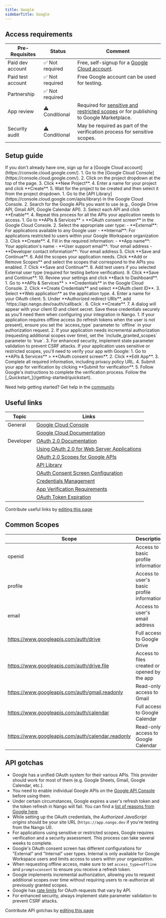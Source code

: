 ```yaml
---
title: Google
sidebarTitle: Google
---
```



<Overview />
<PreBuiltTooling />
<PreBuiltUseCases />

## Access requirements
| Pre-Requisites | Status | Comment|
| - | - | - |
| Paid dev account | ✅ Not required | Free, self-signup for a [Google Cloud account](https://console.cloud.google.com/). |
| Paid test account | ✅ Not required | Free Google account can be used for testing. |
| Partnership | ✅ Not required | |
| App review | ⚠️ Conditional | Required for [sensitive and restricted scopes](https://support.google.com/cloud/answer/9110914) or for publishing to Google Marketplace. |
| Security audit | ⚠️ Conditional | May be required as part of the verification process for sensitive scopes. |


## Setup guide

<Steps>
  <Step title="Create a Google Cloud account">
    If you don't already have one, sign up for a [Google Cloud account](https://console.cloud.google.com/).
  </Step>
  <Step title="Create a new project">
    1. Go to the [Google Cloud Console](https://console.cloud.google.com/).
    2. Click on the project dropdown at the top of the page.
    3. Click **New Project**.
    4. Enter a name for your project and click **Create**.
    5. Wait for the project to be created and then select it from the project dropdown.
  </Step>
  <Step title="Enable the APIs you need">
    1. Go to the [API Library](https://console.cloud.google.com/apis/library) in the Google Cloud Console.
    2. Search for the Google APIs you want to use (e.g., Google Drive API, Gmail API, Google Calendar API).
    3. Select each API and click **Enable**.
    4. Repeat this process for all the APIs your application needs to access.
  </Step>
  <Step title="Configure the OAuth consent screen">
    1. Go to **APIs & Services** > **OAuth consent screen** in the Google Cloud Console.
    2. Select the appropriate user type:
       - **External**: For applications available to any Google user
       - **Internal**: For applications restricted to users within your Google Workspace organization
    3. Click **Create**.
    4. Fill in the required information:
       - **App name**: Your application's name
       - **User support email**: Your email address
       - **Developer contact information**: Your email address
    5. Click **Save and Continue**.
    6. Add the scopes your application needs. Click **Add or Remove Scopes** and select the scopes that correspond to the APIs you enabled.
    7. Click **Save and Continue**.
    8. Add test users if you selected External user type (required for testing before verification).
    9. Click **Save and Continue**.
    10. Review your settings and click **Back to Dashboard**.
  </Step>
  <Step title="Create OAuth 2.0 credentials">
    1. Go to **APIs & Services** > **Credentials** in the Google Cloud Console.
    2. Click **Create Credentials** and select **OAuth client ID**.
    3. Select **Web application** as the application type.
    4. Enter a name for your OAuth client.
    5. Under **Authorized redirect URIs**, add `https://api.nango.dev/oauth/callback`.
    6. Click **Create**.
    7. A dialog will appear with your client ID and client secret. Save these credentials securely as you'll need them when configuring your integration in Nango.
  </Step>
  <Step title="Configure additional settings (optional)">
    1. If your application requires offline access (to refresh tokens when the user is not present), ensure you set the `access_type` parameter to `offline` in your authorization request.
    2. If your application needs incremental authorization (requesting additional scopes over time), set the `include_granted_scopes` parameter to `true`.
    3. For enhanced security, implement state parameter validation to prevent CSRF attacks.
  </Step>
  <Step title="Verify your app (if required)">
    If your application uses sensitive or restricted scopes, you'll need to verify your app with Google:
    1. Go to **APIs & Services** > **OAuth consent screen**.
    2. Click **Edit App**.
    3. Complete all required information, including privacy policy URL.
    4. Submit your app for verification by clicking **Submit for verification**.
    5. Follow Google's instructions to complete the verification process.
  </Step>
  <Step title="Next">
    Follow the [_Quickstart_](/getting-started/quickstart).
  </Step>
</Steps>

<Tip>Need help getting started? Get help in the [community](https://nango.dev/slack).</Tip>


## Useful links

| Topic | Links | 
| - | - | 
| General | [Google Cloud Console](https://console.cloud.google.com/) |
| | [Google Cloud Documentation](https://cloud.google.com/docs) |
| Developer | [OAuth 2.0 Documentation](https://developers.google.com/identity/protocols/oauth2) |
| | [Using OAuth 2.0 for Web Server Applications](https://developers.google.com/identity/protocols/oauth2/web-server) |
| | [OAuth 2.0 Scopes for Google APIs](https://developers.google.com/identity/protocols/oauth2/scopes) |
| | [API Library](https://console.cloud.google.com/apis/library) |
| | [OAuth Consent Screen Configuration](https://console.cloud.google.com/apis/credentials/consent) |
| | [Credentials Management](https://console.cloud.google.com/apis/credentials) |
| | [App Verification Requirements](https://support.google.com/cloud/answer/9110914) |
| | [OAuth Token Expiration](https://developers.google.com/identity/protocols/oauth2#expiration) |

<Note>Contribute useful links by [editing this page](https://github.com/nangohq/nango/tree/master/docs-v2/integrations/all/google.mdx)</Note>

## Common Scopes

| Scope | Description |
| ----- | ----------- |
| openid | Access to basic profile information |
| profile | Access to user's basic profile information |
| email | Access to user's email address |
| https://www.googleapis.com/auth/drive | Full access to Google Drive |
| https://www.googleapis.com/auth/drive.file | Access to files created or opened by the app |
| https://www.googleapis.com/auth/gmail.readonly | Read-only access to Gmail |
| https://www.googleapis.com/auth/calendar | Full access to Google Calendar |
| https://www.googleapis.com/auth/calendar.readonly | Read-only access to Google Calendar |


## API gotchas

-   Google has a unified OAuth system for their various APIs. This provider should work for most of them (e.g. Google Sheets, Gmail, Google Calendar, etc.).
-   You need to enable individual Google APIs on the [Google API Console](https://console.cloud.google.com/apis/dashboard) before using them.
-   Under certain circumstances, Google expires a user's refresh token and the token refresh in Nango will fail. You can find a [list of reasons from Google here](https://developers.google.com/identity/protocols/oauth2#expiration).
-   While setting up the OAuth credentials, the _Authorized JavaScript origins_ should be your site URL (`https://app.nango.dev` if you're testing from the Nango UI).
-   For applications using sensitive or restricted scopes, Google requires verification and a security assessment. This process can take several weeks to complete.
-   Google's OAuth consent screen has different configurations for "External" and "Internal" user types. Internal is only available for Google Workspace users and limits access to users within your organization.
-   When requesting offline access, make sure to set `access_type=offline` and `prompt=consent` to ensure you receive a refresh token.
-   Google implements incremental authorization, allowing you to request additional scopes over time without requiring users to re-authorize all previously granted scopes.
-   Google has [rate limits](https://developers.google.com/identity/protocols/oauth2/limits) for OAuth requests that vary by API.
-   For enhanced security, always implement state parameter validation to prevent CSRF attacks.

<Note>Contribute API gotchas by [editing this page](https://github.com/nangohq/nango/tree/master/docs-v2/integrations/all/google.mdx)</Note>
